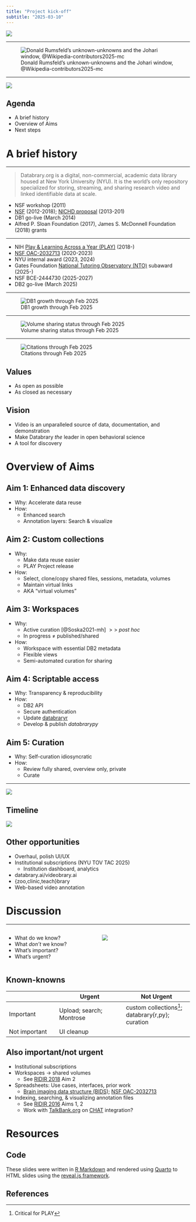 ```yaml
---
title: "Project kick-off"
subtitle: "2025-03-10"
---
```


![](../include/img/databrary-logo.png)

---

![Donald Rumsfeld's unknown-unknowns and the Johari window, @Wikipedia-contributors2025-mc](../include/img/johari-window-wikipedia.png)

---

![](https://cdn.vertex42.com/ExcelTemplates/Images/eisenhower-matrix-urgent-important-four-quadrants.png){fig-align="center"}

## Agenda

- A brief history
- Overview of Aims
- Next steps

# A brief history

---

>Databrary.org is a digital, non-commercial, academic data library housed at New York University (NYU). It is the world’s only repository specialized for storing, streaming, and sharing research video and linked identifiable data at scale.

<!-- ## Milestones -->

- NSF workshop (2011)
- [NSF](https://databrary.org/volume/1/folder/9807/file/315) (2012-2018); [NICHD proposal](https://databrary.org/volume/1/folder/9807/file/314) (2013-201)
- DB1 go-live (March 2014)
<!-- - *NSF RIDIR proposals [2016](../proposal.qmd#nsf-1637099), [2017](../proposal.qmd#nsf-1738437), [2018](../proposal.qmd#nsf-1731539)* -->
- Alfred P. Sloan Foundation (2017), James S. McDonnell Foundation (2018) grants

---

- NIH [Play & Learning Across a Year (PLAY)](https://play-project.org) (2018-)
- [NSF OAC-2032713](https://databrary.github.io/nsf-oac-2032713) (2020-2023)
<!-- - ~~NIH Zoobrary proposal (2023)~~ -->
- NYU internal award (2023, 2024)
<!-- - ~~NIMH & NICHD contracts (2024)~~ -->
<!-- - ~~NYU TOV TAC (2024)~~ -->
- Gates Foundation [National Tutoring Observatory (NTO)](https://nationaltutoringobservatory.org) subaward (2025-)
- NSF BCE-2444730 (2025-2027)
- DB2 go-live (March 2025)

---

![DB1 growth through Feb 2025](https://databrary.github.io/analytics/weekly_files/figure-html/fig-databrary-inst-invest-timeseries-1.png)

---

![Volume sharing status through Feb 2025](https://databrary.github.io/analytics/weekly_files/figure-html/db-vols-plot-1.png)

---

![Citations through Feb 2025](https://databrary.github.io/analytics/weekly_files/figure-html/db-dv-citations-plot-1.png)

## Values

- As open as possible
- As closed as necessary

## Vision

- Video is an unparalleled source of data, documentation, and demonstration
- Make Databrary *the* leader in open behavioral science
- A tool for discovery

# Overview of Aims

## Aim 1: Enhanced data discovery

- Why: Accelerate data reuse
- How:
  - Enhanced search
  - Annotation layers: Search & visualize
  
## Aim 2: Custom collections

- Why: 
  - Make data reuse easier
  - PLAY Project release
- How:
  - Select, clone/copy shared files, sessions, metadata, volumes
  - Maintain virtual links
  - AKA "virtual volumes"
  
## Aim 3: Workspaces

- Why: 
  - Active curation [@Soska2021-mh] $>>$ *post hoc*
  - In progress $\neq$ published/shared
- How:
  - Workspace with essential DB2 metadata
  - Flexible views
  - Semi-automated curation for sharing
  
## Aim 4: Scriptable access

- Why: Transparency & reproducibility
- How:
  - DB2 API
  - Secure authentication
  - Update [databraryr](https://databrary.github.io/databraryr)
  - Develop & publish *databrarypy*

## Aim 5: Curation

- Why: Self-curation idiosyncratic
- How:
  - Review fully shared, overview only, private
  - Curate
  
---

![](../include/img/Fig-1-Aims-v2.png)

## Timeline

![](../include/img/timeline-2024-07-19v01.png)

## Other opportunities

- Overhaul, polish UI/UX
- Institutional subscriptions (NYU TOV TAC 2025)
  - Institution dashboard, analytics
- databrary.ai/videobrary.ai
- {zoo,clinic,teach}brary
- Web-based video annotation

# Discussion

---

:::: {.columns}
::: {.column width=50%}
- What do we know?
- What *don't* we know?
- What's important?
- What's urgent?
:::
::: {.column width=50%}
![](https://cdn.vertex42.com/ExcelTemplates/Images/eisenhower-matrix-urgent-important-four-quadrants.png){fig-align="center"}
:::
::::

## Known-knowns

| | Urgent | Not Urgent|
| --- | ---- | ---- |
| Important | Upload; search; Montrose | custom collections^[Critical for PLAY]; databrary{r,py}; curation |
| Not important | UI cleanup | |

## Also important/not urgent

- Institutional subscriptions
- Workspaces $\rightarrow$ shared volumes
  - See [RIDIR 2018](../proposal.qmd#nsf-1831539) Aim 2
- Spreadsheets: Use cases, interfaces, prior work
  - [Brain imaging data structure (BIDS)](https://bids.neuroimaging.io); [NSF OAC-2032713](https://databrary.github.io/nsf-oac-2032713)
- Indexing, searching, & visualizing annotation files
  - See [RIDIR 2016](../proposal.qmd#nsf-1637099) Aims 1, 2
  - Work with [TalkBank.org](https://talkbank.org) on [CHAT](https://talkbank.org/manuals/CHAT.html) integration?
  
# Resources

## Code

These slides were written in [R Markdown](https://rmarkdown.rstudio.com) and rendered using [Quarto](https://quarto.org) to HTML slides using the [reveal.js framework](https://revealjs.com).

## References
